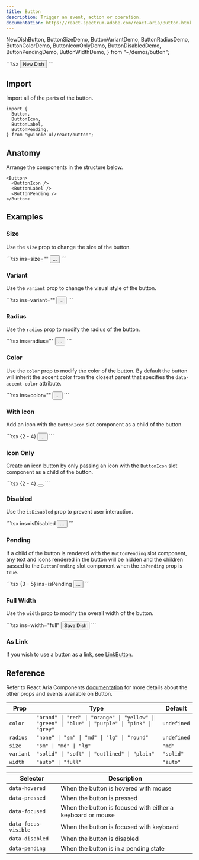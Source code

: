 ```yaml
---
title: Button
description: Trigger an event, action or operation.
documentation: https://react-spectrum.adobe.com/react-aria/Button.html
---
```


  NewDishButton,
  ButtonSizeDemo,
  ButtonVariantDemo,
  ButtonRadiusDemo,
  ButtonColorDemo,
  ButtonIconOnlyDemo,
  ButtonDisabledDemo,
  ButtonPendingDemo,
  ButtonWidthDemo,
} from "~/demos/button";


<Demo>
  <NewDishButton client:load />
  <Fragment slot="footer">
    ```tsx
    <Button>
      <ButtonIcon>
        <Utensils />
      </ButtonIcon>
      <ButtonLabel>New Dish</ButtonLabel>
    </Button>
    ```
  </Fragment>
</Demo>

## Import

Import all of the parts of the button.

```tsx
import {
  Button,
  ButtonIcon,
  ButtonLabel,
  ButtonPending,
} from "@winnie-ui/react/button";
```

## Anatomy

Arrange the components in the structure below.

```tsx
<Button>
  <ButtonIcon />
  <ButtonLabel />
  <ButtonPending />
</Button>
```

## Examples

### Size

Use the `size` prop to change the size of the button.

<Demo>
  <ButtonSizeDemo client:load />
  <Fragment slot="footer">
    ```tsx ins=size="<size>"
    <Button size="<size>">...</Button>
    ```
  </Fragment>
</Demo>

### Variant

Use the `variant` prop to change the visual style of the button.

<Demo>
  <ButtonVariantDemo client:load />
  <Fragment slot="footer">
    ```tsx ins=variant="<variant>"
    <Button variant="<variant>">...</Button>
    ```
  </Fragment>
</Demo>

### Radius

Use the `radius` prop to modify the radius of the button.

<Demo>
  <ButtonRadiusDemo client:load />
  <Fragment slot="footer">
    ```tsx ins=radius="<radius>"
    <Button radius="<radius>">...</Button>
    ```
  </Fragment>
</Demo>

### Color

Use the `color` prop to modify the color of the button. By default the button will inherit the accent color from the closest parent that specifies the `data-accent-color` attribute.

<Demo>
  <ButtonColorDemo client:load />
  <Fragment slot="footer">
    ```tsx ins=color="<variant>"
    <Button color="<variant>">...</Button>
    ```
  </Fragment>
</Demo>

### With Icon

Add an icon with the `ButtonIcon` slot component as a child of the button.

<Demo>
  <NewDishButton client:load />
  <Fragment slot="footer">
    ```tsx {2 - 4}
    <Button>
      <ButtonIcon>
        <Utensils />
      </ButtonIcon>
      ...
    </Button>
    ```
  </Fragment>
</Demo>

### Icon Only

Create an icon button by only passing an icon with the `ButtonIcon` slot component as a child of the button.

<Demo>
  <ButtonIconOnlyDemo client:load />
  <Fragment slot="footer">
    ```tsx {2 - 4}
    <Button>
      <ButtonIcon>
        <Utensils />
      </ButtonIcon>
    </Button>
    ```
  </Fragment>
</Demo>

### Disabled

Use the `isDisabled` prop to prevent user interaction.

<Demo>
  <ButtonDisabledDemo client:load />
  <Fragment slot="footer">
    ```tsx ins=isDisabled
    <Button isDisabled>...</Button>
    ```
  </Fragment>
</Demo>

### Pending

If a child of the button is rendered with the `ButtonPending` slot component, any text and icons rendered in the button will be hidden and the children passed to the `ButtonPending` slot component when the `isPending` prop is `true`.

<Demo>
  <ButtonPendingDemo client:load />
  <Fragment slot="footer">
    ```tsx {3 - 5} ins=isPending
    <Button isPending>
      ...
      <ButtonPending>
        <Loader />
      </ButtonPending>
    </Button>
    ```
  </Fragment>
</Demo>

### Full Width

Use the `width` prop to modify the overall width of the button.

<Demo>
  <ButtonWidthDemo client:load />
  <Fragment slot="footer">
    ```tsx ins=width="full"
    <Button width="full">Save Dish</Button>
    ```
  </Fragment>
</Demo>

### As Link

If you wish to use a button as a link, see [LinkButton](/react/docs/components/link-button).

## Reference

Refer to React Aria Components [documentation](https://react-spectrum.adobe.com/react-aria/Button.html#props) for more details about the other props and events available on Button.

| Prop      | Type                                                                                            | Default     |
| --------- | ----------------------------------------------------------------------------------------------- | ----------- |
| `color`   | `"brand" \| "red" \| "orange" \| "yellow" \| "green" \| "blue" \| "purple" \| "pink" \| "grey"` | `undefined` |
| `radius`  | `"none" \| "sm" \| "md" \| "lg" \| "round"`                                                     | `undefined` |
| `size`    | `"sm" \| "md" \| "lg"`                                                                          | `"md"`      |
| `variant` | `"solid" \| "soft" \| "outlined" \| "plain"`                                                    | `"solid"`   |
| `width`   | `"auto" \| "full"`                                                                              | `"auto"`    |

| Selector             | Description                                                |
| -------------------- | ---------------------------------------------------------- |
| `data-hovered`       | When the button is hovered with mouse                      |
| `data-pressed`       | When the button is pressed                                 |
| `data-focused`       | When the button is focused with either a keyboard or mouse |
| `data-focus-visible` | When the button is focused with keyboard                   |
| `data-disabled`      | When the button is disabled                                |
| `data-pending`       | When the button is in a pending state                      |
